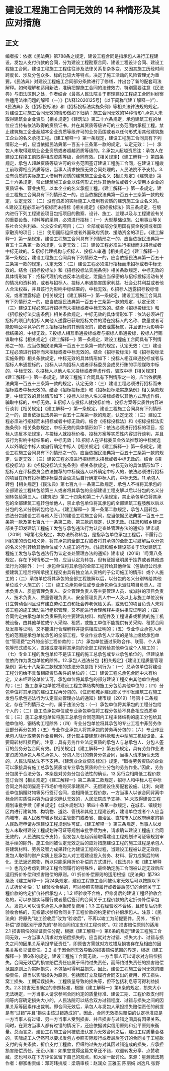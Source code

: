 # 建设工程施工合同无效的 14 种情形及其应对措施
## 正文
编者按：依据《民法典》第788条之规定，建设工程合同是指承包人进行工程建设，发包人支付价款的合同，分为建设工程勘察合同、建设工程设计合同、建设工程施工合同。建设工程施工工程往往涉及法律关系复杂多变，又因其施工历经时间跨度长、涉及分包众多、标的比较大等特点，决定了施工活动的风险管理尤为重要。《民法典》对建设工程施工合同部分条款进行了修缮，并出台了新的配套司法解释。如何理解和适用新法，准确把握施工合同的法律效力，特别需要注意《民法典》与旧法区别之处，作者结合《最高人民法院关于审理建设工程施工合同纠纷案件适用法律问题的解释（一）》【法释[2020]25号】（以下简称“《建工解释一》”）、《民法典》及《招标投标法》和《招标投标法实施条例》等相关法律法规的规定，对建设工程施工合同无效的情形做如下归纳：施工合同无效的14种情形1.承包人未取得建筑业企业资质【相关规定】《建筑法》第二十六条规定，承包建筑工程的单位应当持有依法取得的资质证书，并在其资质等级许可的业务范围内承揽工程。禁止建筑施工企业超越本企业资质等级许可的业务范围或者以任何形式用其他建筑施工企业的名义承揽工程。《建工解释一》第一条规定，建设工程施工合同具有下列情形之一的，应当依据民法典第一百五十三条第一款的规定，认定无效：（一）承包人未取得建筑业企业资质或者超越资质等级的。2.承包人超越资质注：承包人在建设工程竣工前取得相应资质等级，合同有效。【相关规定】《建工解释一》第四条规定，承包人超越资质等级许可的业务范围签订建设工程施工合同，在建设工程竣工前取得相应资质等级，当事人请求按照无效合同处理的，人民法院不予支持。3.没有资质的实际施工人借用有资质的建筑施工企业名义【相关规定】《建筑法》第二十六条规定，禁止建筑施工企业以任何形式允许其他单位或者个人使用本企业的资质证书、营业执照，以本企业的名义承揽工程。《建工解释一》第一条规定，建设工程施工合同具有下列情形之一的，应当依据民法典第一百五十三条第一款的规定，认定无效：（二）没有资质的实际施工人借用有资质的建筑施工企业名义的。4.建设工程必须进行招标而未招标【相关规定】《招标投标法》第三条规定，在境内进行下列工程建设项目包括项目的勘察、设计、施工、监理以及与工程建设有关的重要设备、材料等的采购，必须进行招标：（一）大型基础设施、公用事业等关系社会公共利益、公众安全的项目；（二）全部或者部分使用国有资金投资或者国家融资的项目；（三）使用国际组织或者外国政府贷款、援助资金的项目。《建工解释一》第一条规定，建设工程施工合同具有下列情形之一的，应当依据民法典第一百五十三条第一款的规定，认定无效：（三）建设工程必须进行招标而未招标或者中标无效的。5.招标代理机构与招标人、投标人串通【相关规定】《建工解释一》第一条规定，建设工程施工合同具有下列情形之一的，应当依据民法典第一百五十三条第一款的规定，认定无效：（三）建设工程必须进行招标而未招标或者中标无效的。结合《招标投标法》和《招标投标法实施条例》相关条款规定，中标无效的具体情形如下：招标代理机构违反本法规定，泄露应当保密的与招标投标活动有关的情况和资料的，或者与招标人、投标人串通损害国家利益、社会公共利益或者他人合法权益，并且该行为影响中标结果的，中标无效。6.招标人透露招标投标情况，或者泄露标底【相关规定】《建工解释一》第一条规定，建设工程施工合同具有下列情形之一的，应当依据民法典第一百五十三条第一款的规定，认定无效：（三）建设工程必须进行招标而未招标或者中标无效的。结合《招标投标法》和《招标投标法实施条例》相关条款规定，中标无效的具体情形如下：依法必须进行招标的项目的招标人向他人透露已获取招标文件的潜在投标人的名称、数量或者可能影响公平竞争的有关招标投标的其他情况的，或者泄露标底，并且该行为影响中标结果的，中标无效。7.投标人相互串通投标或者与招标人串通投标，投标人行贿谋取中标【相关规定】《建工解释一》第一条规定，建设工程施工合同具有下列情形之一的，应当依据民法典第一百五十三条第一款的规定，认定无效：（三）建设工程必须进行招标而未招标或者中标无效的。结合《招标投标法》和《招标投标法实施条例》相关条款规定，中标无效的具体情形如下：投标人相互串通投标或者与招标人串通投标的，投标人以向招标人或者评标委员会成员行贿的手段谋取中标的，中标无效。8.投标人以他人名义投标或者弄虚作假，骗取中标【相关规定】《建工解释一》第一条规定，建设工程施工合同具有下列情形之一的，应当依据民法典第一百五十三条第一款的规定，认定无效：（三）建设工程必须进行招标而未招标或者中标无效的。结合《招标投标法》和《招标投标法实施条例》相关条款规定，中标无效的具体情形如下：投标人以他人名义投标或者以其他方式弄虚作假，骗取中标的，中标无效。9.招标人与投标人就投标价格、投标方案等实质性内容进行谈判【相关规定】《建工解释一》第一条规定，建设工程施工合同具有下列情形之一的，应当依据民法典第一百五十三条第一款的规定，认定无效：（三）建设工程必须进行招标而未招标或者中标无效的。结合《招标投标法》和《招标投标法实施条例》相关条款规定，中标无效的具体情形如下：依法必须进行招标的项目，招标人违反本法规定，与投标人就投标价格、投标方案等实质性内容进行谈判，并且该行为影响中标结果的，中标无效；10.招标人在评标委员会依法推荐的中标候选人以外确定中标人或自行确定中标人【相关规定】《建工解释一》第一条规定，建设工程施工合同具有下列情形之一的，应当依据民法典第一百五十三条第一款的规定，认定无效：（三）建设工程必须进行招标而未招标或者中标无效的。结合《招标投标法》和《招标投标法实施条例》相关条款规定，中标无效的具体情形如下：招标人在评标委员会依法推荐的中标候选人以外确定中标人的，依法必须进行招标的项目在所有投标被评标委员会否决后自行确定中标人的，中标无效。11.承包人转包【相关规定】《民法典》第七百九十一条第二款规定，承包人不得将其承包的全部建设工程转包给第三人或者将其承包的全部建设工程支解以后以分包的名义分别转包给第三人。《建筑法》第二十四条和第二十八条规定，禁止承包单位将其承包的全部建筑工程转包给他人，禁止承包单位将其承包的全部建筑工程肢解以后以分包的名义分别转包给他人。《建工解释一》第一条第二款规定，承包人因转包、违法分包建设工程与他人签订的建设工程施工合同，应当依据民法典第一百五十三条第一款及第七百九十一条第二款、第三款的规定，认定无效。《住房和城乡建设部关于印发建筑工程施工发包与承包违法行为认定查处管理办法的通知》建市规〔2019〕1号第七条规定，本办法所称转包，是指承包单位承包工程后，不履行合同约定的责任和义务，将其承包的全部工程或者将其承包的全部工程肢解后以分包的名义分别转给其他单位或个人施工的行为。《住房和城乡建设部关于印发建筑工程施工发包与承包违法行为认定查处管理办法的通知》建市规〔2019〕1号第八条规定，存在下列情形之一的，应当认定为转包，但有证据证明属于挂靠或者其他违法行为的除外：（一）承包单位将其承包的全部工程转给其他单位（包括母公司承接建筑工程后将所承接工程交由具有独立法人资格的子公司施工的情形）或个人施工的；（二）承包单位将其承包的全部工程肢解以后，以分包的名义分别转给其他单位或个人施工的；（三）施工总承包单位或专业承包单位未派驻项目负责人、技术负责人、质量管理负责人、安全管理负责人等主要管理人员，或派驻的项目负责人、技术负责人、质量管理负责人、安全管理负责人中一人及以上与施工单位没有订立劳动合同且没有建立劳动工资和社会养老保险关系，或派驻的项目负责人未对该工程的施工活动进行组织管理，又不能进行合理解释并提供相应证明的；（四）合同约定由承包单位负责采购的主要建筑材料、构配件及工程设备或租赁的施工机械设备，由其他单位或个人采购、租赁，或施工单位不能提供有关采购、租赁合同及发票等证明，又不能进行合理解释并提供相应证明的；（五）专业作业承包人承包的范围是承包单位承包的全部工程，专业作业承包人计取的是除上缴给承包单位“管理费”之外的全部工程价款的；（六）承包单位通过采取合作、联营、个人承包等形式或名义，直接或变相将其承包的全部工程转给其他单位或个人施工的；（七）专业工程的发包单位不是该工程的施工总承包或专业承包单位的，但建设单位依约作为发包单位的除外。12.承包人违法分包【相关规定】《建设工程质量管理条例》第七十八条第二款规定的违法分包是指下列行为：（一）总承包单位将建设工程分包给不具备相应资质条件的单位的；（二）建设工程总承包合同中未有约定，又未经建设单位认可，承包单位将其承包的部分建设工程交由其他单位完成的；（三）施工总承包单位将建设工程主体结构的施工分包给其他单位的；（四）分包单位将其承包的建设工程再分包的。《住房和城乡建设部关于印发建筑工程施工发包与承包违法行为认定查处管理办法的通知》建市规〔2019〕1号第十二条规定，存在下列情形之一的，属于违法分包：（一）承包单位将其承包的工程分包给个人的；（二）施工总承包单位或专业承包单位将工程分包给不具备相应资质单位；（三）施工总承包单位将施工总承包合同范围内工程主体结构的施工分包给其他单位的，钢结构工程除外；（四）专业分包单位将其承包的专业工程中非劳务作业部分再分包的；（五）专业作业承包人将其承包的劳务再分包的；（六）专业作业承包人除计取劳务作业费用外，还计取主要建筑材料款和大中型施工机械设备、主要周转材料费用的。注意：具有劳务作业法定资质的承包人与总承包人、分包人签订的劳务分包合同有效。【相关规定】《建工解释一》第五条规定，具有劳务作业法定资质的承包人与总承包人、分包人签订的劳务分包合同，当事人请求确认无效的，人民法院依法不予支持。《建筑业企业资质标准》规定，“取得劳务资质的企业可以承接具有施工总承包资质或专业承包资质的企业分包的劳务作业。”因此，劳务分包属于合法分包，本条是对劳务分包合法性的确认。13.另行变相降低工程价款签订合同【相关规定】《建工解释一》第二条第二款规定，招标人和中标人在中标合同之外就明显高于市场价格购买承建房产、无偿建设住房配套设施、让利、向建设单位捐赠财物等另行签订合同，变相降低工程价款，一方当事人以该合同背离中标合同实质性内容为由请求确认无效的，人民法院应予支持。14.未取得建设工程规划审批手续【相关规定】《城乡规划法》第四十条第一款规定，在城市、镇规划区内进行建筑物、构筑物、道路、管线和其他工程建设的，建设单位或者个人应当向城市、县人民政府城乡规划主管部门或者省、自治区、直辖市人民政府确定的镇人民政府申请办理建设工程规划许可证。《建工解释一》第三条规定，当事人以发包人未取得建设工程规划许可证等规划审批手续为由，请求确认建设工程施工合同无效的，人民法院应予支持，但发包人在起诉前取得建设工程规划许可证等规划审批手续的除外。施工合同被认定无效之后的应对措施建设工程的施工过程是承包人将建筑材料、劳务及智力成果转化为建设工程的过程，当建设工程被认定无效后，发包人取得的财产实质上是承包人对工程建设投入劳务、材料、智力成果后的转化，无法返还原物，所以只能采用折价补偿的方式进行。《民法典》和《建工解释一》也充分考虑到建设工程合同履行的特殊性，最终确定施工合同被认定无效后应适用折价补偿和损害赔偿的原则。01 折价补偿原则的适用根据《民法典》第793条及《建工解释一》第24条规定，建设工程施工合同被认定无效后可以按照以下方式折价补偿：1.1 经验收合格的，可以参照实际履行或者最后签订的合同关于工程价款的约定折价补偿承包人；1.2 经验收不合格，但修复后的建设工程经验收合格的，可以参照实际履行或者最后签订的合同关于工程价款的约定折价补偿承包人，发包人可以请求承包人承担修复费用；1.3 工程经验收不合格，且修复后仍未验收合格的，无权请求参照合同关于工程价款的约定折价补偿承包人。注意：《民法典》将原先“竣工验收后”改为“验收后”，不再以竣工为前提要件。另外，“折价补偿”原则区别于原先的“参照合同约定支付工程价款”。02 损害赔偿原则的适用2.1 损害赔偿的举证责任分配，根据《建工解释一》第6条的规定“建设工程施工合同无效，一方当事人请求对方赔偿损失的，应当就对方过错、损失大小、过错与损失之间的因果关系承担举证责任”，即原告方需就对方过错及损害存在及相应的因果关系负举证责任。2.2 关于因合同无效导致的损害赔偿范围的界定，根据《建工解释一》第6条的规定，建设工程施工合同无效，一方当事人可以请求对方赔偿损失。合同无效后的损害赔偿责任应属于缔约过失责任，而缔约过失责任的损害赔偿范围原则上为实际损失，不包括可得利益损失。因此，建设工程施工合同无效的赔偿责任，应当以实际损失为原则，包括因订立及履行合同支出的费用、停工损失、窝工损失、工期延误损失、工程质量导致的损失等，但不包括利息等可得利益损失。2.3 损害无法确定的参照标准，根据《建工解释一》第6条的规定，损失大小无法确定，一方当事人请求参照合同约定的质量标准、建设工期、工程价款支付时间等内容确定损失大小的，人民法院可以结合双方过错程度、过错与损失之间的因果关系等因素作出裁判。即合同无效后，承包人与发包人承担损失赔偿责任的前提是有“过错”并且“损失由该过错造成的”。因此，合同无效损失赔偿的认定标准应是一方当事人有过错、另一方当事人受到损害、并且损害与过错之间具有因果关系。同时，在双方当事人都有过错的情况下，还应依据诚实信用原则和公平原则来衡量。总而言之，建设工程施工合同被依法认定为无效合同之后，建设工程质量合格的，实际施工人仍然可以要求发包方参照实际履行或者最后签订的合同关于工程款支付的有关条款，折价支付工程款，但缔约过失方对其因过错造成的损失，应承担损害赔偿责任。无讼小编：如果您觉得这篇文章还不错，欢迎转发分享、点赞收藏，您也可以在下方评论区留下自己的观点，和大家一起讨论。来源：星瀚微法苑作者：柳家彬责编：邓珂玮排版：梁萌审核：赵润众 王雅玉 陈丽娟 刘逸凡 张野
